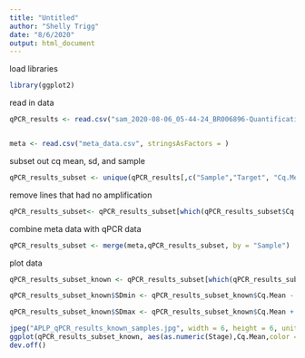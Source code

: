 ```yaml
---
title: "Untitled"
author: "Shelly Trigg"
date: "8/6/2020"
output: html_document
---
```


load libraries
```r
library(ggplot2)

```


read in data
```r
qPCR_results <- read.csv("sam_2020-08-06_05-44-24_BR006896-Quantification_Cq_Results.csv", stringsAsFactors = F)


meta <- read.csv("meta_data.csv", stringsAsFactors = )
```

subset out cq mean, sd, and sample 
```r
qPCR_results_subset <- unique(qPCR_results[,c("Sample","Target", "Cq.Mean", "Cq.Std..Dev")])
```

remove lines that had no amplification
```r
qPCR_results_subset<- qPCR_results_subset[which(qPCR_results_subset$Cq.Mean >0),]
```

combine meta data with qPCR data
```r
qPCR_results_subset <- merge(meta,qPCR_results_subset, by = "Sample")

```

plot data

```r
qPCR_results_subset_known <- qPCR_results_subset[which(qPCR_results_subset$Target == "APLP" & qPCR_results_subset$Stage !="Unk"),]

qPCR_results_subset_known$SDmin <- qPCR_results_subset_known$Cq.Mean - qPCR_results_subset_known$Cq.Std..Dev

qPCR_results_subset_known$SDmax <- qPCR_results_subset_known$Cq.Mean + qPCR_results_subset_known$Cq.Std..Dev

jpeg("APLP_qPCR_results_known_samples.jpg", width = 6, height = 6, units = "in", res = 300 )
ggplot(qPCR_results_subset_known, aes(as.numeric(Stage),Cq.Mean,color = Sex, label = Sample)) + geom_pointrange(aes(ymin=SDmin, ymax=SDmax)) + xlab("maturation stage (from histo)") + geom_text(size = 2,nudge_x = 0.3) + theme_bw() + ggtitle("2020-08-05 APLP qPCR in known samples")
dev.off()
```




